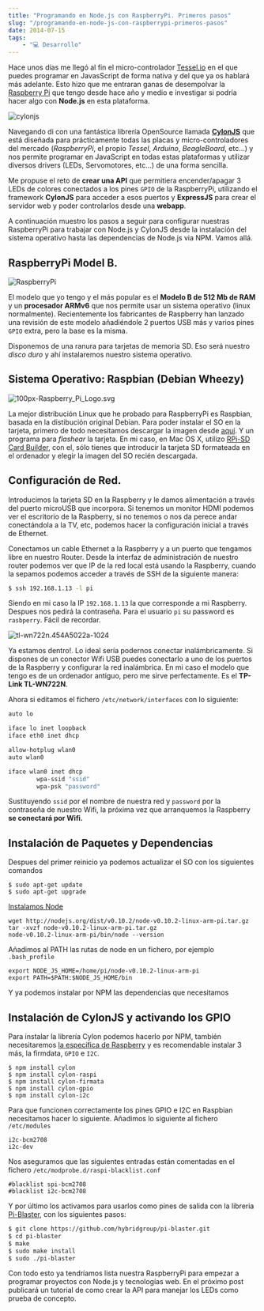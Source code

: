 ```yaml
---
title: "Programando en Node.js con RaspberryPi. Primeros pasos"
slug: "/programando-en-node-js-con-raspberrypi-primeros-pasos"
date: 2014-07-15
tags:
    - "💻 Desarrollo"
---
```

Hace unos días me llegó al fin el micro-controlador [Tessel.io](https://tessel.io/) en el que puedes programar en JavasScript de forma nativa y del que ya os hablará más adelante. Esto hizo que me entraran ganas de desempolvar la [Raspberry Pi](http://www.raspberrypi.org/) que tengo desde hace año y medio e investigar si podría hacer algo con **Node.js** en esta plataforma.

![cylonjs](./cylon_yjelca.png)

Navegando di con una fantástica librería OpenSource llamada [**CylonJS**](http://cylonjs.com) que está diseñada para prácticamente todas las placas y micro-controladores del mercado (*RaspberryPi*, el propio *Tessel*, *Arduino*, *BeagleBoard*, etc…) y nos permite programar en JavaScript en todas estas plataformas y utilizar diversos drivers (LEDs, Servomotores, etc…) de una forma sencilla.

Me propuse el reto de **crear una API** que permitiera encender/apagar 3 LEDs de colores conectados a los pines `GPIO` de la RaspberryPi, utilizando el framework **CylonJS** para acceder a esos puertos y **ExpressJS** para crear el servidor web y poder controlarlos desde una **webapp**.

A continuación muestro los pasos a seguir para configurar nuestras RaspberryPi para trabajar con Node.js y CylonJS desde la instalación del sistema operativo hasta las dependencias de Node.js via NPM. Vamos allá.


## RaspberryPi Model B.

![RaspberryPi](./RaspberryPi_c9oeks.jpg)

El modelo que yo tengo y el más popular es el **Modelo B de 512 Mb de RAM** y un **procesador ARMv6** que nos permite usar un sistema operativo (linux normalmente). Recientemente los fabricantes de Raspberry han lanzado una revisión de este modelo añadiéndole 2 puertos USB más y varios pines `GPIO` extra, pero la base es la misma.

Disponemos de una ranura para tarjetas de memoria SD. Eso será nuestro *disco duro* y ahí instalaremos nuestro sistema operativo.

## Sistema Operativo: Raspbian (Debian Wheezy)

![100px-Raspberry_Pi_Logo.svg](./100px-Raspberry_Pi_Logo_svg__rir0fe.png)

La mejor distribución Linux que he probado para RaspberryPi es Raspbian, basada en la distibución original Debian. Para poder instalar el SO en la tarjeta, primero de todo necesitamos descargar la imagen desde [aquí](http://www.raspberrypi.org/downloads/). Y un programa para *flashear* la tarjeta. En mi caso, en Mac OS X, utilizo [RPi-SD Card Builder](http://alltheware.wordpress.com/2012/12/11/easiest-way-sd-card-setup/), con el, sólo tienes que introducir la tarjeta SD formateada en el ordenador y elegir la imagen del SO recién descargada.

## Configuración de Red.

Introducimos la tarjeta SD en la Raspberry y le damos alimentación a través del puerto microUSB que incorpora. Si tenemos un monitor HDMI podemos ver el escritorio de la Raspberry, si no tenemos o nos da perece andar conectándola a la TV, etc, podemos hacer la configuración inicial a través de Ethernet.

Conectamos un cable Ethernet a la Raspberry y a un puerto que tengamos libre en nuestro Router. Desde la interfaz de administración de nuestro router podemos ver que IP de la red local está usando la Raspberry, cuando la sepamos podemos acceder a través de SSH de la siguiente manera:

```sh
$ ssh 192.168.1.13 -l pi
```

Siendo en mi caso la IP `192.168.1.13` la que corresponde a mi Raspberry. Despues nos pedirá la contraseña. Para el usuario `pi` su password es `rasbperry`. Fácil de recordar.

![tl-wn722n.454A5022a-1024](./tl-wn722n_454A5022a-1024_uu8jmw.jpg)

Ya estamos dentro!. Lo ideal sería podernos conectar inalámbricamente. Si dispones de un conector Wifi USB puedes conectarlo a uno de los puertos de la Raspberry y configurar la red inalámbrica. En mi caso el modelo que tengo es de un ordenador antiguo, pero me sirve perfectamente. Es el **TP-Link TL-WN722N**.

Ahora si editamos el fichero `/etc/network/interfaces` con lo siguiente:

```sh
auto lo

iface lo inet loopback
iface eth0 inet dhcp

allow-hotplug wlan0
auto wlan0

iface wlan0 inet dhcp
        wpa-ssid "ssid"
        wpa-psk "password"
```

Sustituyendo `ssid` por el nombre de nuestra red y `password` por la contraseña de nuestro Wifi, la próxima vez que arranquemos la Raspberry **se conectará por Wifi.**


## Instalación de Paquetes y Dependencias

Despues del primer reinicio ya podemos actualizar el SO con los siguientes comandos

```
$ sudo apt-get update
$ sudo apt-get upgrade
```

[Instalamos Node](http://joshondesign.com/2013/10/23/noderpi)

```
wget http://nodejs.org/dist/v0.10.2/node-v0.10.2-linux-arm-pi.tar.gz
tar -xvzf node-v0.10.2-linux-arm-pi.tar.gz
node-v0.10.2-linux-arm-pi/bin/node --version
```

Añadimos al PATH las rutas de node en un fichero, por ejemplo `.bash_profile`

```
export NODE_JS_HOME=/home/pi/node-v0.10.2-linux-arm-pi 
export PATH=$PATH:$NODE_JS_HOME/bin
```

Y ya podemos instalar por NPM las dependencias que necesitamos

## Instalación de CylonJS y activando los GPIO

Para instalar la librería Cylon podemos hacerlo por NPM, también necesitaremos [la específica de Raspberry](http://cylonjs.com/documentation/platforms/raspberry-pi/) y es recomendable instalar 3 más, la firmdata, `GPIO` e `I2C`.

```
$ npm install cylon
$ npm install cylon-raspi
$ npm install cylon-firmata
$ npm install cylon-gpio
$ npm install cylon-i2c
```

Para que funcionen correctamente los pines GPIO e I2C en Raspbian necesitamos hacer lo siguiente. Añadimos lo siguiente al fichero `/etc/modules`

```
i2c-bcm2708
i2c-dev
```

Nos aseguramos que las siguientes entradas están comentadas en el fichero `/etc/modprobe.d/raspi-blacklist.conf`

```
#blacklist spi-bcm2708
#blacklist i2c-bcm2708
```

Y por último los activamos para usarlos como pines de salida con la libreria [Pi-Blaster](https://github.com/hybridgroup/pi-blaster), con los siguientes pasos:

```sh
$ git clone https://github.com/hybridgroup/pi-blaster.git
$ cd pi-blaster
$ make
$ sudo make install
$ sudo ./pi-blaster
```

Con todo esto ya tendríamos lista nuestra RaspberryPi para empezar a programar proyectos con Node.js y tecnologías web. En el próximo post publicará un tutorial de como crear la API para manejar los LEDs como prueba de concepto.